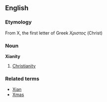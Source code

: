 ==English==
===Etymology===
From Χ, the first letter of Greek ''Χριστος'' (Christ)
===Noun===
'''Xianity'''
#[[Christianity]]
===Related terms===
*[[Xian]]
*[[Xmas]]
